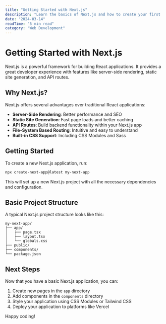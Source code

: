 ```yaml
---
title: "Getting Started with Next.js"
description: "Learn the basics of Next.js and how to create your first application."
date: "2024-03-14"
readTime: "5 min read"
category: "Web Development"
---
```


# Getting Started with Next.js

Next.js is a powerful framework for building React applications. It provides a great developer experience with features like server-side rendering, static site generation, and API routes.

## Why Next.js?

Next.js offers several advantages over traditional React applications:

- **Server-Side Rendering**: Better performance and SEO
- **Static Site Generation**: Fast page loads and better caching
- **API Routes**: Build backend functionality within your Next.js app
- **File-System Based Routing**: Intuitive and easy to understand
- **Built-in CSS Support**: Including CSS Modules and Sass

## Getting Started

To create a new Next.js application, run:

```bash
npx create-next-app@latest my-next-app
```

This will set up a new Next.js project with all the necessary dependencies and configuration.

## Basic Project Structure

A typical Next.js project structure looks like this:

```
my-next-app/
├── app/
│   ├── page.tsx
│   ├── layout.tsx
│   └── globals.css
├── public/
├── components/
└── package.json
```

## Next Steps

Now that you have a basic Next.js application, you can:

1. Create new pages in the `app` directory
2. Add components in the `components` directory
3. Style your application using CSS Modules or Tailwind CSS
4. Deploy your application to platforms like Vercel

Happy coding! 